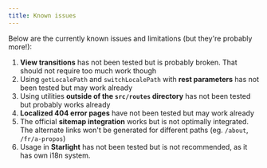 ```yaml
---
title: Known issues
---
```


Below are the currently known issues and limitations (but they're probably more!):

1. **View transitions** has not been tested but is probably broken. That should not require too much work though
2. Using `getLocalePath` and `switchLocalePath` with **rest parameters** has not been tested but may work already
3. Using utilities **outside of the `src/routes` directory** has not been tested but probably works already
4. **Localized 404 error pages** have not been tested but may work already
5. The official **sitemap integration** works but is not optimally integrated. The alternate links won't be generated for different paths (eg. `/about`, `/fr/a-propos`)
6. Usage in **Starlight** has not been tested but is not recommended, as it has own i18n system.